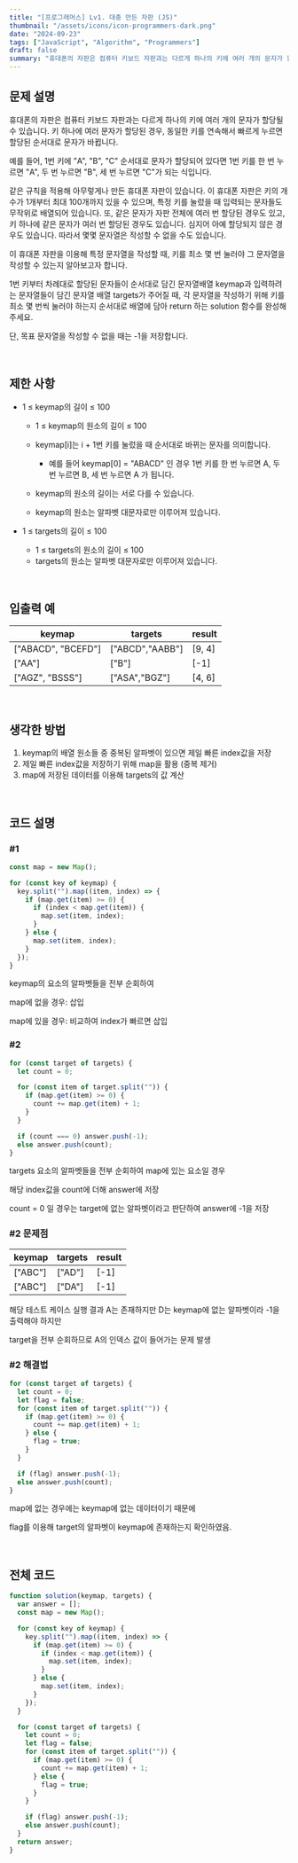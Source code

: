 ```yaml
---
title: "[프로그래머스] Lv1. 대충 만든 자판 (JS)"
thumbnail: "/assets/icons/icon-programmers-dark.png"
date: "2024-09-23"
tags: ["JavaScript", "Algorithm", "Programmers"]
draft: false
summary: "휴대폰의 자판은 컴퓨터 키보드 자판과는 다르게 하나의 키에 여러 개의 문자가 할당될 수 있습니다. 키 하나에 여러 문자가 할당된 경우, 동일한 키를 연속해서 빠르게 누르면 할당된 순서대로 문자가 바뀝니다."
---
```


###

## 문제 설명

휴대폰의 자판은 컴퓨터 키보드 자판과는 다르게 하나의 키에 여러 개의 문자가 할당될 수 있습니다. 키 하나에 여러 문자가 할당된 경우, 동일한 키를 연속해서 빠르게 누르면 할당된 순서대로 문자가 바뀝니다.

예를 들어, 1번 키에 "A", "B", "C" 순서대로 문자가 할당되어 있다면 1번 키를 한 번 누르면 "A", 두 번 누르면 "B", 세 번 누르면 "C"가 되는 식입니다.

같은 규칙을 적용해 아무렇게나 만든 휴대폰 자판이 있습니다. 이 휴대폰 자판은 키의 개수가 1개부터 최대 100개까지 있을 수 있으며, 특정 키를 눌렀을 때 입력되는 문자들도 무작위로 배열되어 있습니다. 또, 같은 문자가 자판 전체에 여러 번 할당된 경우도 있고, 키 하나에 같은 문자가 여러 번 할당된 경우도 있습니다. 심지어 아예 할당되지 않은 경우도 있습니다. 따라서 몇몇 문자열은 작성할 수 없을 수도 있습니다.

이 휴대폰 자판을 이용해 특정 문자열을 작성할 때, 키를 최소 몇 번 눌러야 그 문자열을 작성할 수 있는지 알아보고자 합니다.

1번 키부터 차례대로 할당된 문자들이 순서대로 담긴 문자열배열 keymap과 입력하려는 문자열들이 담긴 문자열 배열 targets가 주어질 때, 각 문자열을 작성하기 위해 키를 최소 몇 번씩 눌러야 하는지 순서대로 배열에 담아 return 하는 solution 함수를 완성해 주세요.

단, 목표 문자열을 작성할 수 없을 때는 -1을 저장합니다.

<br />

## 제한 사항

- 1 ≤ keymap의 길이 ≤ 100

  - 1 ≤ keymap의 원소의 길이 ≤ 100
  - keymap[i]는 i + 1번 키를 눌렀을 때 순서대로 바뀌는 문자를 의미합니다.

    - 예를 들어 keymap[0] = "ABACD" 인 경우 1번 키를 한 번 누르면 A, 두 번 누르면 B, 세 번 누르면 A 가 됩니다.

  - keymap의 원소의 길이는 서로 다를 수 있습니다.
  - keymap의 원소는 알파벳 대문자로만 이루어져 있습니다.

- 1 ≤ targets의 길이 ≤ 100

  - 1 ≤ targets의 원소의 길이 ≤ 100
  - targets의 원소는 알파벳 대문자로만 이루어져 있습니다.

<br />

## 입출력 예

<table>
  <thead>
    <tr>
      <th>keymap</th>
      <th>targets</th>
      <th>result</th>
    </tr>
  </thead>
  <tbody>
    <tr>
      <td>["ABACD", "BCEFD"]</td>
      <td>["ABCD","AABB"]</td>
      <td>[9, 4]</td>
    </tr>
    <tr>
      <td>["AA"]</td>
      <td>["B"]</td>
      <td>[-1]</td>
    </tr>
    <tr>
      <td>["AGZ", "BSSS"]</td>
      <td>["ASA","BGZ"]</td>
      <td>[4, 6]</td>
    </tr>
  </tbody>
</table>

<br />

## 생각한 방법

1. keymap의 배열 원소들 중 중복된 알파벳이 있으면 제일 빠른 index값을 저장
2. 제일 빠른 index값을 저장하기 위해 map을 활용 (중복 제거)
3. map에 저장된 데이터를 이용해 targets의 값 계산

<br />

## 코드 설명

### #1

```jsx
const map = new Map();

for (const key of keymap) {
  key.split("").map((item, index) => {
    if (map.get(item) >= 0) {
      if (index < map.get(item)) {
        map.set(item, index);
      }
    } else {
      map.set(item, index);
    }
  });
}
```

keymap의 요소의 알파벳들을 전부 순회하여

map에 없을 경우: 삽입

map에 있을 경우: 비교하여 index가 빠르면 삽입

### #2

```jsx
for (const target of targets) {
  let count = 0;

  for (const item of target.split("")) {
    if (map.get(item) >= 0) {
      count += map.get(item) + 1;
    }
  }

  if (count === 0) answer.push(-1);
  else answer.push(count);
}
```

targets 요소의 알파벳들을 전부 순회하여 map에 있는 요소일 경우

해당 index값을 count에 더해 answer에 저장

count = 0 일 경우는 target에 없는 알파벳이라고 판단하여 answer에 -1을 저장

### #2 문제점

<table>
  <thead>
    <tr>
      <th>keymap</th>
      <th>targets</th>
      <th>result</th>
    </tr>
  </thead>
  <tbody>
    <tr>
      <td>["ABC"]</td>
      <td>["AD"]</td>
      <td>[-1]</td>
    </tr>
    <tr>
      <td>["ABC"]</td>
      <td>["DA"]</td>
      <td>[-1]</td>
    </tr>
  </tbody>
</table>

해당 테스트 케이스 실행 결과 A는 존재하지만 D는 keymap에 없는 알파벳이라 -1을 출력해야 하지만

target을 전부 순회하므로 A의 인덱스 값이 들어가는 문제 발생

### #2 해결법

```jsx
for (const target of targets) {
  let count = 0;
  let flag = false;
  for (const item of target.split("")) {
    if (map.get(item) >= 0) {
      count += map.get(item) + 1;
    } else {
      flag = true;
    }
  }

  if (flag) answer.push(-1);
  else answer.push(count);
}
```

map에 없는 경우에는 keymap에 없는 데이터이기 때문에

flag를 이용해 target의 알파벳이 keymap에 존재하는지 확인하였음.

<br />

## 전체 코드

```jsx
function solution(keymap, targets) {
  var answer = [];
  const map = new Map();

  for (const key of keymap) {
    key.split("").map((item, index) => {
      if (map.get(item) >= 0) {
        if (index < map.get(item)) {
          map.set(item, index);
        }
      } else {
        map.set(item, index);
      }
    });
  }

  for (const target of targets) {
    let count = 0;
    let flag = false;
    for (const item of target.split("")) {
      if (map.get(item) >= 0) {
        count += map.get(item) + 1;
      } else {
        flag = true;
      }
    }

    if (flag) answer.push(-1);
    else answer.push(count);
  }
  return answer;
}
```
